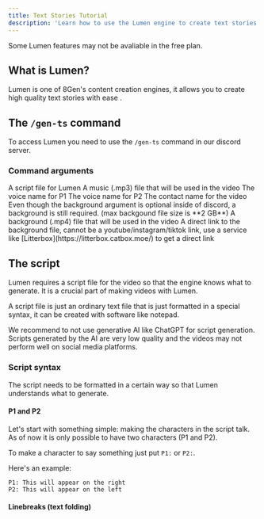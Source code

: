 ```yaml
---
title: Text Stories Tutorial
description: 'Learn how to use the Lumen engine to create text stories'
---
```


<Warning>
  Some Lumen features may not be avaliable in the free plan.
</Warning>

## What is Lumen?

Lumen is one of 8Gen's content creation engines, it allows you to create high quality text stories with ease .

## The  <code>/gen-ts</code>  command

To access Lumen you need to use the <code>/gen-ts</code> command in our discord server.

### Command arguments
<ParamField path="script" type="file">
  A script file for Lumen
</ParamField>

<ParamField path="music" type="file">
  A music (.mp3) file that will be used in the video
</ParamField>

<ParamField path="p1_voice" type="string">
  The voice name for P1
</ParamField>

<ParamField path="p2_voice" type="string">
  The voice name for P2
</ParamField>

<ParamField path="contact_name" type="string">
  The contact name for the video
</ParamField>

<Warning>
  Even though the background argument is optional inside of discord, a background is still required. (max backgound file size is **2 GB**)
</Warning>

<ParamField path="background" type="file">
  A background (.mp4) file that will be used in the video
</ParamField>

<ParamField path="background_link" type="string">
  A direct link to the background file, cannot be a youtube/instagram/tiktok link, use a service like [Litterbox](https://litterbox.catbox.moe/) to get a direct link
</ParamField>

## The script

Lumen requires a script file for the video so that the engine knows what to generate. It is a crucial part of making videos with Lumen.

A script file is just an ordinary text file that is just formatted in a special syntax, it can be created with software like notepad.

<Tip>
  We recommend to not use generative AI like ChatGPT for script generation. Scripts generated by the AI are very low quality and the videos may not perform well on social media platforms.
</Tip>

### Script syntax

The script needs to be formatted in a certain way so that Lumen understands what to generate.

#### P1 and P2
Let's start with something simple: making the characters in the script talk. As of now it is only possible to have two characters (P1 and P2).

To make a character to say something just put <code>P1:</code> or <code>P2:</code>.

Here's an example:
<CodeGroup>
```plaintext Example1.txt
P1: This will appear on the right
P2: This will appear on the left
```
</CodeGroup>

#### Linebreaks (text folding)



